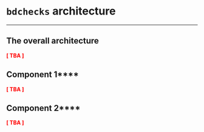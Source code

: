 # `bdchecks` architecture

***
## The overall architecture
**<span style="color:red">[ TBA ]</span>**

## Component 1****
**<span style="color:red">[ TBA ]</span>**

## Component 2****
**<span style="color:red">[ TBA ]</span>**